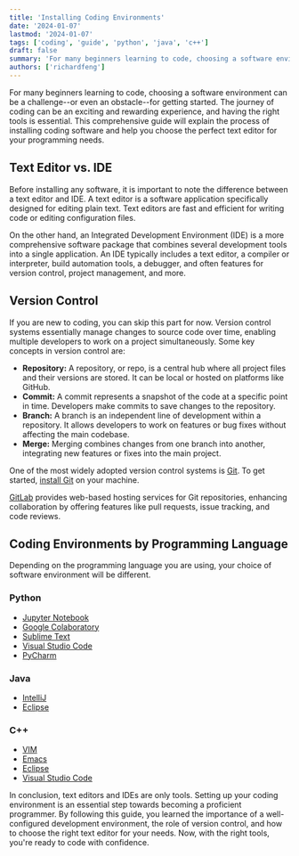 ```yaml
---
title: 'Installing Coding Environments'
date: '2024-01-07'
lastmod: '2024-01-07'
tags: ['coding', 'guide', 'python', 'java', 'c++']
draft: false
summary: 'For many beginners learning to code, choosing a software environment can be a challenge--or even an obstacle--for getting started. The journey of coding can be an exciting and rewarding experience, and having the right tools is essential.'
authors: ['richardfeng']
---
```


For many beginners learning to code, choosing a software environment can be a challenge--or even an obstacle--for getting started. The journey of coding can be an exciting and rewarding experience, and having the right tools is essential. This comprehensive guide will explain the process of installing coding software and help you choose the perfect text editor for your programming needs.

## Text Editor vs. IDE

Before installing any software, it is important to note the difference between a text editor and IDE. A text editor is a software application specifically designed for editing plain text. Text editors are fast and efficient for writing code or editing configuration files.

On the other hand, an Integrated Development Environment (IDE) is a more comprehensive software package that combines several development tools into a single application. An IDE typically includes a text editor, a compiler or interpreter, build automation tools, a debugger, and often features for version control, project management, and more.

## Version Control

If you are new to coding, you can skip this part for now. Version control systems essentially manage changes to source code over time, enabling multiple developers to work on a project simultaneously. Some key concepts in version control are:

- **Repository:** A repository, or repo, is a central hub where all project files and their versions are stored. It can be local or hosted on platforms like GitHub.
- **Commit:** A commit represents a snapshot of the code at a specific point in time. Developers make commits to save changes to the repository.
- **Branch:** A branch is an independent line of development within a repository. It allows developers to work on features or bug fixes without affecting the main codebase.
- **Merge:** Merging combines changes from one branch into another, integrating new features or fixes into the main project.

One of the most widely adopted version control systems is [Git](https://git-scm.com/). To get started, [install Git](https://git-scm.com/downloads) on your machine.

[GitLab](https://github.com/) provides web-based hosting services for Git repositories, enhancing collaboration by offering features like pull requests, issue tracking, and code reviews.

## Coding Environments by Programming Language

Depending on the programming language you are using, your choice of software environment will be different.

### Python

- [Jupyter Notebook](https://jupyter.org/)
- [Google Colaboratory](https://colab.google/)
- [Sublime Text](https://www.sublimetext.com/)
- [Visual Studio Code](https://code.visualstudio.com/)
- [PyCharm](https://www.jetbrains.com/pycharm/)

### Java

- [IntelliJ](https://www.jetbrains.com/idea/)
- [Eclipse](https://www.eclipse.org/)

### C++

- [VIM](https://www.vim.org/)
- [Emacs](https://www.gnu.org/software/emacs/)
- [Eclipse](https://www.eclipse.org/)
- [Visual Studio Code](https://code.visualstudio.com/)

In conclusion, text editors and IDEs are only tools. Setting up your coding environment is an essential step towards becoming a proficient programmer. By following this guide, you learned the importance of a well-configured development environment, the role of version control, and how to choose the right text editor for your needs. Now, with the right tools, you're ready to code with confidence.
